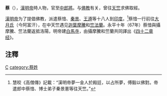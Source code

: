 '''蔡{{zy|愔|-{zh-cn:yīn; zh-tw:ㄧㄣ}-}}'''（{{bd|？||？||catIdx=C蔡}}），[[漢明帝|漢明帝]]時人物，官至[[中郎將|中郎將]]。与[[佛教|佛教]]有关，曾往[[天竺|天竺]]求佛取經。

[[漢明帝|漢明帝]]为了提倡佛教，派遣蔡愔、[[秦景|秦景]]、[[王遵|王遵]]等十八人到[[印度|印度]]。<ref>慧皎《高僧傳》記載：“漢明帝夢一金人於殿廷，以占所夢，傅毅以佛對。帝遣郎中蔡愔、博士弟子秦景憲等往天竺。”</ref>蔡愔一行前往[[大月氏|大月氏]]（今阿富汗），在中天竺遇见[[迦葉摩騰|迦葉摩騰]]和[[竺法蘭|竺法蘭]]。永平十年（67年）蔡愔與攝摩騰、竺法蘭返抵洛陽，明帝建[[白馬寺|白馬寺]]，由攝摩騰和竺蘭共同譯出《[[四十二章经|四十二章经]]》。

== 注釋 ==
{{reflist}}

{{佛教小作品}}{{汉朝人物小作品}}
[[category:東漢政治人物|C]]
[[category:蔡姓|category:蔡姓]]